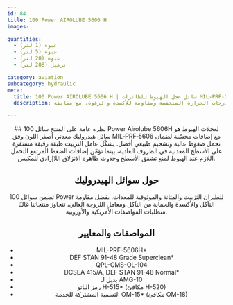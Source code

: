 ```yaml
---
id: 84
title: 100 Power AIROLUBE 5606 H
images:

quantities:
  - عبوة (1 لتر)
  - عبوة (5 لتر)
  - عبوة (20 لتر)
  - برميل (208 لتر)

category: aviation
subcategory: hydraulic
meta:
  title: 100 Power AIROLUBE 5606 H | سائل عجل الهبوط للطائرات MIL‑PRF‑5606H
  description: سائل هيدروليك لعجلات الهبوط بلون أصفر مزوّد بإضافات ضغط عالٍ ولزوجة محسّنة لتقليل التشققات والانزلاق. أداء ممتاز في درجات الحرارة المنخفضة ومقاومة للأكسدة والرغوة، مع مطابقة MIL‑PRF‑5606H و DEF STAN 91‑48 Superclean.

---
```


<Header>
  ## نظرة عامة على المنتج
  سائل 100 Power Airolube 5606H لعجلات الهبوط هو سائل هيدروليك معدني أصفر اللون وفق MIL‑PRF‑5606 مع إضافات محسّنة لضمان تحمل ضغوط عالية وتشحيم طبيعي أفضل. يشكّل عامل التزييت طبقة رقيقة مستقرة على الأسطح المعدنية في الظروف العادية، بينما تؤمّن إضافات الضغط المرتفع التحمل اللازم عند الهبوط لمنع تشقق الأسطح وحدوث ظاهرة الانزلاق اللاإرادي للمكبس.

  ## حول سوائل الهيدروليك
  تضمن سوائل 100 Power للطيران التزييت والمتانة والموثوقية للمعدات. بفضل مقاومة التآكل والأكسدة والحماية من التآكل ومعامل اللزوجة العالي، تتجاوز منتجاتنا غالبًا متطلبات المواصفات الأمريكية والأوروبية.

  ## المواصفات والمعايير
  - MIL-PRF-5606H*
  - DEF STAN 91-48 Grade Superclean*
  - QPL-CMS-OL-104
  - DCSEA 415/A, DEF STAN 91-48 Normal*
  - بديل لـ AMG-10
  - رمز الناتو H-515* (مكافئ H-520)
  - التسمية المشتركة للخدمة OM-15* (مكافئ OM-18)

</Header>
